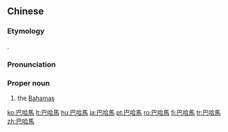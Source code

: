 {{also|巴哈马}}
==Chinese==
{{zh-forms|s=巴哈马|gloss=-}}

===Etymology===
{{bor|zh|en|Bahamas}}.

===Pronunciation===
{{zh-pron
|m=Bāhāmǎ
|c=baa1 haa1 maa5
|mn=qz,xm,zz:Pa-hah-má
|cat=pn
}}

===Proper noun===
{{zh-proper noun}}

# the [[Bahamas]]

{{zh-cat|Countries}}

[[ko:巴哈馬]]
[[lt:巴哈馬]]
[[hu:巴哈馬]]
[[ja:巴哈馬]]
[[pt:巴哈馬]]
[[ro:巴哈馬]]
[[fi:巴哈馬]]
[[tr:巴哈馬]]
[[zh:巴哈馬]]